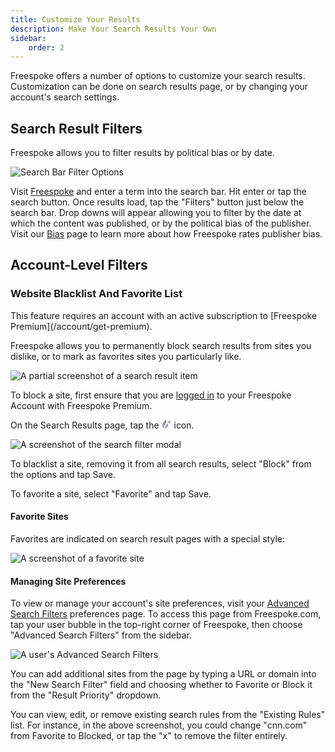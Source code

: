 ```yaml
---
title: Customize Your Results
description: Make Your Search Results Your Own
sidebar:
    order: 2
---
```



Freespoke offers a number of options to customize your search results. Customization
can be done on search results page, or by changing your account's search settings.

## Search Result Filters

Freespoke allows you to filter results by political bias or by date.

![Search Bar Filter Options](../../../assets/search/search_filter_bar.png)

Visit <a href="https://freespoke.com" target="_blank">Freespoke</a> and enter a
term into the search bar. Hit enter or tap the search button. Once results load,
tap the "Filters" button just below the search bar. Drop downs will appear
allowing you to filter by the date at which the content was published, or by the
political bias of the publisher. Visit our [Bias](/about/bias) page to learn
more about how Freespoke rates publisher bias.

## Account-Level Filters

### Website Blacklist And Favorite List

<Aside type="tip">
    This feature requires an account with an active subscription to [Freespoke Premium](/account/get-premium).
</Aside>

Freespoke allows you to permanently block search results from sites you dislike, or to mark as favorites sites you particularly like.

![A partial screenshot of a search result item](../../../assets/search/search_result_cnn.png)

To block a site, first ensure that you are [logged in](/account/login-register/#login) to your Freespoke Account with
Freespoke Premium.

On the Search Results page, tap the <svg style="display:inline" xmlns="http://www.w3.org/2000/svg" width="16" height="14" fill="none"><path fill="#B5BCC9" d="M4.741 13.639c-1.627-1.698-.02-4.378-.02-4.378l1.904-3.276A4.71 4.71 0 0 0 5.533 0L3.884 2.831 1.336 7.092C-.288 9.833.276 12.74 4.613 13.846a.124.124 0 0 0 .128-.207"></path><path fill="url(#flame-plus-darkmode-icon_svg__a)" fill-opacity="0.3" d="M4.741 13.639c-1.627-1.698-.02-4.378-.02-4.378l1.904-3.276A4.71 4.71 0 0 0 5.533 0L3.884 2.831 1.336 7.092C-.288 9.833.276 12.74 4.613 13.846a.124.124 0 0 0 .128-.207"></path><path fill="#B5BCC9" d="M5.564 14c-.697-1.28-.466-2.837.432-4.346l2.278-3.67.394.3a3.85 3.85 0 0 1 .983 5.087l-.05.081A5.72 5.72 0 0 1 5.572 14z"></path><path fill="url(#flame-plus-darkmode-icon_svg__b)" fill-opacity="0.3" d="M5.564 14c-.697-1.28-.466-2.837.432-4.346l2.278-3.67.394.3a3.85 3.85 0 0 1 .983 5.087l-.05.081A5.72 5.72 0 0 1 5.572 14z"></path><path fill="#B5BCC9" d="M10.69 2.986a3 3 0 0 1-2.12.879v.461a3 3 0 0 1 3 3h.461a3 3 0 0 1 3-3v-.461a3 3 0 0 1-3-3h-.462a3 3 0 0 1-.878 2.12"></path><path fill="url(#flame-plus-darkmode-icon_svg__c)" fill-opacity="0.3" d="M10.69 2.986a3 3 0 0 1-2.12.879v.461a3 3 0 0 1 3 3h.461a3 3 0 0 1 3-3v-.461a3 3 0 0 1-3-3h-.462a3 3 0 0 1-.878 2.12"></path><defs><linearGradient id="flame-plus-darkmode-icon_svg__a" x1="5.357" x2="5.357" y1="0" y2="14" gradientUnits="userSpaceOnUse"><stop></stop><stop offset="1" stop-opacity="0"></stop></linearGradient><linearGradient id="flame-plus-darkmode-icon_svg__b" x1="5.357" x2="5.357" y1="0" y2="14" gradientUnits="userSpaceOnUse"><stop></stop><stop offset="1" stop-opacity="0"></stop></linearGradient><linearGradient id="flame-plus-darkmode-icon_svg__c" x1="11.8" x2="11.8" y1="0.865" y2="7.326" gradientUnits="userSpaceOnUse"><stop></stop><stop offset="1" stop-opacity="0"></stop></linearGradient></defs></svg> icon.

![A screenshot of the search filter modal](../../../assets/search/search_filter_modal.png)

To blacklist a site, removing it from all search results, select "Block" from the options and tap Save.

To favorite a site, select "Favorite" and tap Save.

#### Favorite Sites

Favorites are indicated on search result pages with a special style:

![A screenshot of a favorite site](../../../assets/search/search_result_favorite.png)

#### Managing Site Preferences

To view or manage your account's site preferences, visit your <a href="https://freespoke.com/account/profile/filters" target="_blank">Advanced Search Filters</a>
preferences page. To access this page from Freespoke.com, tap your user bubble
in the top-right corner of Freespoke, then choose "Advanced Search Filters" from
the sidebar.

![A user's Advanced Search Filters](../../../assets/search/advanced_search_filters.png)

You can add additional sites from the page by typing a URL or domain into the
"New Search Filter" field and choosing whether to Favorite or Block it from the
"Result Priority" dropdown.

You can view, edit, or remove existing search rules from the "Existing Rules"
list. For instance, in the above screenshot, you could change "cnn.com" from
Favorite to Blocked, or tap the "x" to remove the filter entirely.
